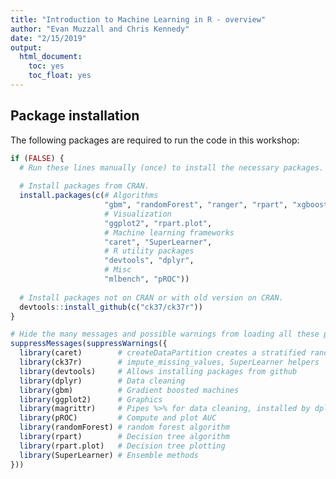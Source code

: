 ```yaml
---
title: "Introduction to Machine Learning in R - overview"
author: "Evan Muzzall and Chris Kennedy"
date: "2/15/2019"
output:
  html_document:
    toc: yes
    toc_float: yes
---
```


## Package installation

The following packages are required to run the code in this workshop:

```r
if (FALSE) {
  # Run these lines manually (once) to install the necessary packages.
  
  # Install packages from CRAN.
  install.packages(c(# Algorithms
                     "gbm", "randomForest", "ranger", "rpart", "xgboost",
                     # Visualization
                     "ggplot2", "rpart.plot", 
                     # Machine learning frameworks
                     "caret", "SuperLearner",
                     # R utility packages
                     "devtools", "dplyr",
                     # Misc
                     "mlbench", "pROC"))
  
  # Install packages not on CRAN or with old version on CRAN.
  devtools::install_github(c("ck37/ck37r"))
}

# Hide the many messages and possible warnings from loading all these packages.
suppressMessages(suppressWarnings({  
  library(caret)        # createDataPartition creates a stratified random split
  library(ck37r)        # impute_missing_values, SuperLearner helpers
  library(devtools)     # Allows installing packages from github
  library(dplyr)        # Data cleaning
  library(gbm)          # Gradient boosted machines
  library(ggplot2)      # Graphics 
  library(magrittr)     # Pipes %>% for data cleaning, installed by dplyr.
  library(pROC)         # Compute and plot AUC 
  library(randomForest) # random forest algorithm
  library(rpart)        # Decision tree algorithm
  library(rpart.plot)   # Decision tree plotting
  library(SuperLearner) # Ensemble methods
}))
```








